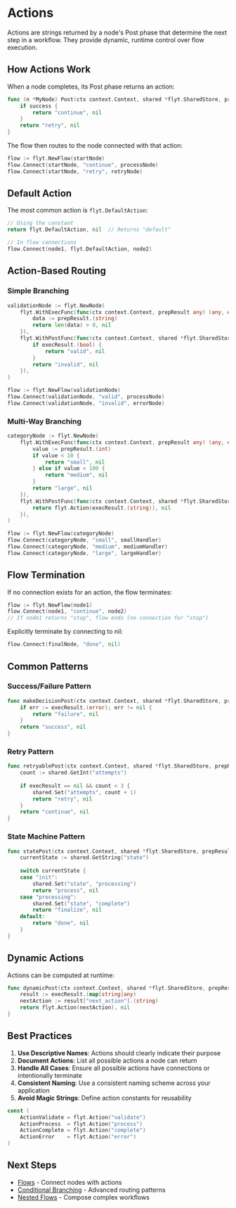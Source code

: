# Actions

Actions are strings returned by a node's Post phase that determine the next step in a workflow. They provide dynamic, runtime control over flow execution.

## How Actions Work

When a node completes, its Post phase returns an action:

```go
func (n *MyNode) Post(ctx context.Context, shared *flyt.SharedStore, prepResult, execResult any) (flyt.Action, error) {
    if success {
        return "continue", nil
    }
    return "retry", nil
}
```

The flow then routes to the node connected with that action:

```go
flow := flyt.NewFlow(startNode)
flow.Connect(startNode, "continue", processNode)
flow.Connect(startNode, "retry", retryNode)
```

## Default Action

The most common action is `flyt.DefaultAction`:

```go
// Using the constant
return flyt.DefaultAction, nil  // Returns "default"

// In flow connections
flow.Connect(node1, flyt.DefaultAction, node2)
```

## Action-Based Routing

### Simple Branching

```go
validationNode := flyt.NewNode(
    flyt.WithExecFunc(func(ctx context.Context, prepResult any) (any, error) {
        data := prepResult.(string)
        return len(data) > 0, nil
    }),
    flyt.WithPostFunc(func(ctx context.Context, shared *flyt.SharedStore, prepResult, execResult any) (flyt.Action, error) {
        if execResult.(bool) {
            return "valid", nil
        }
        return "invalid", nil
    }),
)

flow := flyt.NewFlow(validationNode)
flow.Connect(validationNode, "valid", processNode)
flow.Connect(validationNode, "invalid", errorNode)
```

### Multi-Way Branching

```go
categoryNode := flyt.NewNode(
    flyt.WithExecFunc(func(ctx context.Context, prepResult any) (any, error) {
        value := prepResult.(int)
        if value < 10 {
            return "small", nil
        } else if value < 100 {
            return "medium", nil
        }
        return "large", nil
    }),
    flyt.WithPostFunc(func(ctx context.Context, shared *flyt.SharedStore, prepResult, execResult any) (flyt.Action, error) {
        return flyt.Action(execResult.(string)), nil
    }),
)

flow := flyt.NewFlow(categoryNode)
flow.Connect(categoryNode, "small", smallHandler)
flow.Connect(categoryNode, "medium", mediumHandler)
flow.Connect(categoryNode, "large", largeHandler)
```

## Flow Termination

If no connection exists for an action, the flow terminates:

```go
flow := flyt.NewFlow(node1)
flow.Connect(node1, "continue", node2)
// If node1 returns "stop", flow ends (no connection for "stop")
```

Explicitly terminate by connecting to nil:

```go
flow.Connect(finalNode, "done", nil)
```

## Common Patterns

### Success/Failure Pattern

```go
func makeDecisionPost(ctx context.Context, shared *flyt.SharedStore, prepResult, execResult any) (flyt.Action, error) {
    if err := execResult.(error); err != nil {
        return "failure", nil
    }
    return "success", nil
}
```

### Retry Pattern

```go
func retryablePost(ctx context.Context, shared *flyt.SharedStore, prepResult, execResult any) (flyt.Action, error) {
    count := shared.GetInt("attempts")
    
    if execResult == nil && count < 3 {
        shared.Set("attempts", count + 1)
        return "retry", nil
    }
    return "continue", nil
}
```

### State Machine Pattern

```go
func statePost(ctx context.Context, shared *flyt.SharedStore, prepResult, execResult any) (flyt.Action, error) {
    currentState := shared.GetString("state")
    
    switch currentState {
    case "init":
        shared.Set("state", "processing")
        return "process", nil
    case "processing":
        shared.Set("state", "complete")
        return "finalize", nil
    default:
        return "done", nil
    }
}
```

## Dynamic Actions

Actions can be computed at runtime:

```go
func dynamicPost(ctx context.Context, shared *flyt.SharedStore, prepResult, execResult any) (flyt.Action, error) {
    result := execResult.(map[string]any)
    nextAction := result["next_action"].(string)
    return flyt.Action(nextAction), nil
}
```

## Best Practices

1. **Use Descriptive Names**: Actions should clearly indicate their purpose
2. **Document Actions**: List all possible actions a node can return
3. **Handle All Cases**: Ensure all possible actions have connections or intentionally terminate
4. **Consistent Naming**: Use a consistent naming scheme across your application
5. **Avoid Magic Strings**: Define action constants for reusability

```go
const (
    ActionValidate = flyt.Action("validate")
    ActionProcess  = flyt.Action("process")
    ActionComplete = flyt.Action("complete")
    ActionError    = flyt.Action("error")
)
```

## Next Steps

- [Flows](/concepts/flows) - Connect nodes with actions
- [Conditional Branching](/patterns/branching) - Advanced routing patterns
- [Nested Flows](/advanced/nested-flows) - Compose complex workflows